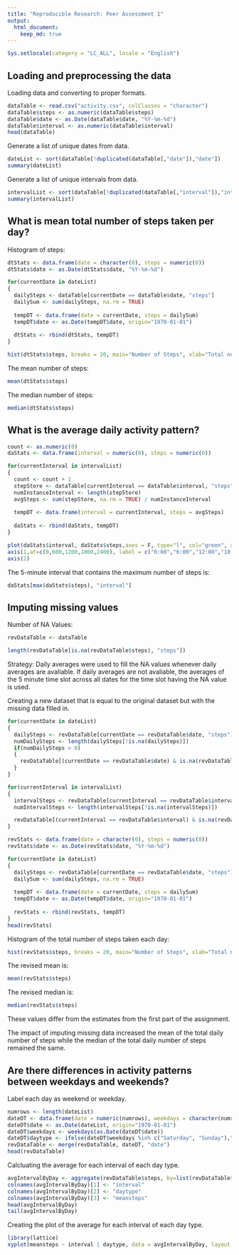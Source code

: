 ```yaml
---
title: "Reproducible Research: Peer Assessment 1"
output: 
  html_document:
    keep_md: true
---
```

```r
Sys.setlocale(category = "LC_ALL", locale = "English")
```

## Loading and preprocessing the data
Loading data and converting to proper formats.
```r
dataTable <- read.csv("activity.csv", colClasses = "character")
dataTable$steps <- as.numeric(dataTable$steps)
dataTable$date <- as.Date(dataTable$date, "%Y-%m-%d")
dataTable$interval <- as.numeric(dataTable$interval)
head(dataTable)
```

Generate a list of unique dates from data.
```r
dateList <- sort(dataTable[!duplicated(dataTable[,"date"]),"date"])
summary(dateList)
```
Generate a list of unique intervals from data.
```r
intervalList <- sort(dataTable[!duplicated(dataTable[,"interval"]),"interval"])
summary(intervalList)
```

## What is mean total number of steps taken per day?  

Histogram of steps:
```r
dtStats <- data.frame(date = character(0), steps = numeric(0))
dtStats$date <- as.Date(dtStats$date, "%Y-%m-%d")

for(currentDate in dateList)
{
  dailySteps <- dataTable[currentDate == dataTable$date, "steps"]
  dailySum <- sum(dailySteps, na.rm = TRUE)
  
  tempDT <- data.frame(date = currentDate, steps = dailySum)
  tempDT$date <- as.Date(tempDT$date, origin="1970-01-01")
  
  dtStats <- rbind(dtStats, tempDT)
}

hist(dtStats$steps, breaks = 20, main="Number of Steps", xlab="Total number of steps taken each day", ylab = "Number of Days", col="red")
```

The mean number of steps:
```r
mean(dtStats$steps)
```

The median number of steps:
```r
median(dtStats$steps)
```

## What is the average daily activity pattern?  
```r
count <- as.numeric(0)
daStats <- data.frame(interval = numeric(0), steps = numeric(0))

for(currentInterval in intervalList)
{
  count <- count + 1
  stepStore <- dataTable[currentInterval == dataTable$interval, "steps"]
  numInstanceInterval <- length(stepStore)
  avgSteps <- sum(stepStore, na.rm = TRUE) / numInstanceInterval
  
  tempDT <- data.frame(interval = currentInterval, steps = avgSteps)
  
  daStats <- rbind(daStats, tempDT)
}

plot(daStats$interval, daStats$steps,axes = F, type="l", col="green", xlab="Time", ylab="Average Number of Steps", main="Average Daily Activity Pattern")
axis(1,at=c(0,600,1200,1800,2400), label = c("0:00","6:00","12:00","18:00","24:00"))
axis(2)
```

The 5-minute interval that contains the maximum number of steps is: 
```r
daStats[max(daStats$steps), "interval"]
``` 


## Imputing missing values  

Number of NA Values:
```r

revDataTable <- dataTable

length(revDataTable[is.na(revDataTable$steps), "steps"])
```

Strategy: Daily averages were used to fill the NA values whenever daily averages are avaliable. If daily averages are not avaliable, the averages of the 5 minute time slot across all dates for the time slot having the NA value is used.

Creating a new dataset that is equal to the original dataset but with the missing data filled in.
```r
for(currentDate in dateList)
{
  dailySteps <- revDataTable[currentDate == revDataTable$date, "steps"]
  numDailySteps <- length(dailySteps[!is.na(dailySteps)])
  if(numDailySteps > 0)
  {
    revDataTable[(currentDate == revDataTable$date) & is.na(revDataTable$steps), "steps"] <- dtStats[(currentDate == dtStats$date), "steps"] / numDailySteps
  }
}

for(currentInterval in intervalList)
{
  intervalSteps <- revDataTable[currentInterval == revDataTable$interval, "steps"]
  numIntervalSteps <- length(intervalSteps[!is.na(intervalSteps)])

  revDataTable[(currentInterval == revDataTable$interval) & is.na(revDataTable$steps), "steps"] <- daStats[(currentInterval == daStats$interval), "steps"]
}

revStats <- data.frame(date = character(0), steps = numeric(0))
revStats$date <- as.Date(revStats$date, "%Y-%m-%d")

for(currentDate in dateList)
{
  dailySteps <- revDataTable[currentDate == revDataTable$date, "steps"]
  dailySum <- sum(dailySteps, na.rm = TRUE)
  
  tempDT <- data.frame(date = currentDate, steps = dailySum)
  tempDT$date <- as.Date(tempDT$date, origin="1970-01-01")
  
  revStats <- rbind(revStats, tempDT)
}
head(revStats)
```

Histogram of the total number of steps taken each day:
```r
hist(revStats$steps, breaks = 20, main="Number of Steps", xlab="Total number of steps taken each day", ylab = "Number of Days", col="red")
```

The revised mean is:
```r
mean(revStats$steps)
````

The revised median is: 
```r
median(revStats$steps)
``` 

These values differ from the estimates from the first part of the assignment.

The impact of imputing missing data increased the mean of the total daily number of steps while the median of the total daily number of steps remained the same.

## Are there differences in activity patterns between weekdays and weekends?

Label each day as weekend or weekday.
```r
numrows <- length(dateList)
dateDT <- data.frame(date = numeric(numrows), weekdays = character(numrows), daytype = character(numrows))
dateDT$date <- as.Date(dateList, origin="1970-01-01")
dateDT$weekdays <- weekdays(as.Date(dateDT$date))
dateDT$daytype <- ifelse(dateDT$weekdays %in% c("Saturday", "Sunday"),"Weekend", "Weekday")
revDataTable <- merge(revDataTable, dateDT, "date")
head(revDataTable)
```

Calcluating the average for each interval of each day type.
```r
avgIntervalByDay <- aggregate(revDataTable$steps, by=list(revDataTable$interval, revDataTable$daytype), mean)
colnames(avgIntervalByDay)[1] <- "interval"
colnames(avgIntervalByDay)[2] <- "daytype"
colnames(avgIntervalByDay)[3] <- "meansteps"
head(avgIntervalByDay)
tail(avgIntervalByDay)
```

Creating the plot of the average for each interval of each day type.
```r
library(lattice)
xyplot(meansteps ~ interval | daytype, data = avgIntervalByDay, layout = c(1, 2), type="l", xlab = "Interval", ylab = "Number of steps", col="green")
```